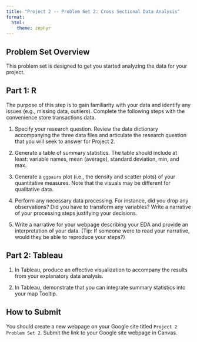 ```yaml
---
title: "Project 2 -- Problem Set 2: Cross Sectional Data Analysis"
format: 
  html:
    theme: zephyr
---
```

## Problem Set Overview

This problem set is designed to get you started analyzing the data for your project.

## Part 1: R

<!--
### Exploratory Data Analysis (EDA)
-->
The purpose of this step is to gain familiarity with your data and identify any issues (e.g., missing data, outliers).  Complete the following steps with the convenience store transactions data.

1. Specify your research question. Review the data dictionary accompanying the three data files and articulate the research question that you will seek to answer for Project 2.

2. Generate a table of summary statistics. The table should include at least: variable names, mean (average), standard deviation, min, and max.

3. Generate a `ggpairs` plot (i.e., the density and scatter plots) of your quantitative measures. Note that the visuals may be different for qualitative data.

4. Perform any necessary data processing. For instance, did you drop any observations? Did you have to transform any variables? Write a narrative of your processing steps justifying your decisions. 

5. Write a narrative for your webpage describing your EDA and provide an interpretation of your data. (Tip: If someone were to read your narrative, would they be able to reproduce your steps?)

<!--
### Explanatory Data Analysis

5. Choose one supervised learning technique (regression, classification) that you can apply to answer your primary question. Write a narrative of the procedure (what the method is doing) and the results. You should include either a regression table or confusion matrix.
-->

## Part 2: Tableau

1. In Tableau, produce an effective visualization to accompany the results from your explanatory data analysis. 

<!--
If you performed a regression analysis, this will involve creating a visualization that plots the regression line from your (multivariate) R analysis and comparing this with the line from the single-variate regression (the default trend line in Tableau). 
-->
2. In Tableau, demonstrate that you can integrate summary statistics into your map Tooltip. 

## How to Submit

You should create a new webpage on your Google site titled `Project 2 Problem Set 2`. Submit the link to your Google site webpage in Canvas.